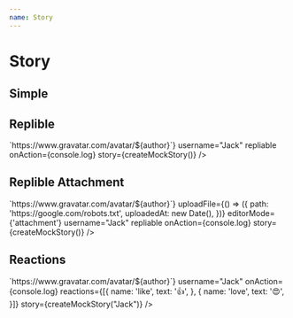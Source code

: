 ```yaml
---
name: Story
---
```



# Story

<link href="https://cdn.jsdelivr.net/npm/antd@3.26.6/dist/antd.min.css" rel="stylesheet" />

## Simple

<Playground>
  <RonpaStory 
    username="Jack"
    onAction={console.log}
    story={createMockStory()}
  />
</Playground>

## Replible

<Playground>
  <RonpaStory 
    getAvatar={(author) => `https://www.gravatar.com/avatar/${author}`}
    username="Jack"
    repliable
    onAction={console.log}
    story={createMockStory()}
  />
</Playground>

## Replible Attachment

<Playground>
  <RonpaStory 
    getAvatar={(author) => `https://www.gravatar.com/avatar/${author}`}
    uploadFile={() => ({
      path: 'https://google.com/robots.txt',
      uploadedAt: new Date(),
    })}
    editorMode={'attachment'}
    username="Jack"
    repliable
    onAction={console.log}
    story={createMockStory()}
  />
</Playground>

## Reactions

<Playground>
  <RonpaStory 
    getAvatar={(author) => `https://www.gravatar.com/avatar/${author}`}
    username="Jack"
    onAction={console.log}
    reactions={[{
      name: 'like',
      text: '👍',
    }, {
      name: 'love',
      text: '😍',
    }]}
    story={createMockStory("Jack")}
  />
</Playground>
